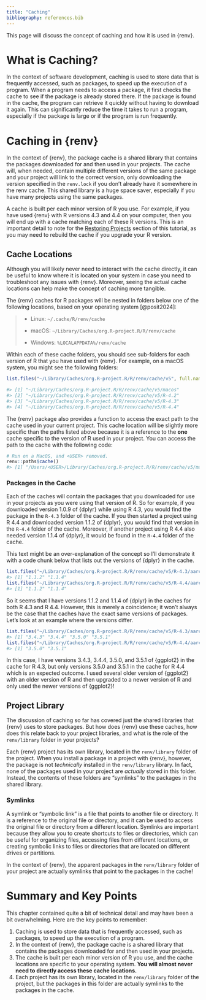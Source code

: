 ```yaml
---
title: "Caching"
bibliography: references.bib
---
```


This page will discuss the concept of caching and how it is used in {renv}.

<!-- -   briefly describe caching and the fact that there are shared libraries -->

<!-- -   discuss how {renv} uses caching -->

<!--     -   shared {renv} library for packages on local system -->

<!--     -   installation of packages, and checks for packages first in the shared library -->

<!--     -   "symlinks" to the shared library in `renv/library` -->

# What is Caching?

In the context of software development, caching is used to store data that is frequently accessed, such as packages, to speed up the execution of a program. When a program needs to access a package, it first checks the cache to see if the package is already stored there. If the package is found in the cache, the program can retrieve it quickly without having to download it again. This can significantly reduce the time it takes to run a program, especially if the package is large or if the program is run frequently.

# Caching in {renv}

In the context of {renv}, the package cache is a shared library that contains the packages downloaded for and then used in your projects. The cache will, when needed, contain multiple different versions of the same package and your project will link to the correct version, only downloading the version specified in the `renv.lock` if you don't already have it somewhere in the renv cache. This shared library is a huge space saver, especially if you have many projects using the same packages.

A cache is built per each minor version of R you use. For example, if you have used {renv} with R versions 4.3 and 4.4 on your computer, then you will end up with a cache matching each of these R versions. This is an important detail to note for the [Restoring Projects](restoring_a_project.html) section of this tutorial, as you may need to rebuild the cache if you upgrade your R version.

## Cache Locations

Although you will likely never need to interact with the cache directly, it can be useful to know where it is located on your system in case you need to troubleshoot any issues with {renv}. Moreover, seeing the actual cache locations can help make the concept of caching more tangible.

The {renv} caches for R packages will be nested in folders below one of the following locations, based on your operating system [@posit2024]:

> -   Linux: `~/.cache/R/renv/cache`
>
> -   macOS: `~/Library/Caches/org.R-project.R/R/renv/cache`
>
> -   Windows: `%LOCALAPPDATA%/renv/cache`

Within each of these cache folders, you should see sub-folders for each version of R that you have used with {renv}. For example, on a macOS system, you might see the following folders:

``` r
list.files("~/Library/Caches/org.R-project.R/R/renv/cache/v5", full.names = T)

#> [1] "~/Library/Caches/org.R-project.R/R/renv/cache/v5/macos"
#> [2] "~/Library/Caches/org.R-project.R/R/renv/cache/v5/R-4.2"
#> [3] "~/Library/Caches/org.R-project.R/R/renv/cache/v5/R-4.3"
#> [4] "~/Library/Caches/org.R-project.R/R/renv/cache/v5/R-4.4"
```

The {renv} package also provides a function to access the exact path to the cache used in your current project. This cache location will be slightly more specific than the paths listed above because it is a reference to the **one** cache specific to the version of R used in your project. You can access the path to the cache with the following code:

``` r
# Run on a MacOS, and <USER> removed. 
renv::paths$cache()
#> [1] "/Users/<USER>/Library/Caches/org.R-project.R/R/renv/cache/v5/macos/R-4.4/aarch64-apple-darwin20"
```

### Packages in the Cache

Each of the caches will contain the packages that you downloaded for use in your projects as you were using that version of R. So for example, if you downloaded version 1.0.9 of {dplyr} while using R 4.3, you would find the package in the `R-4.3` folder of the cache. If you then started a project using R 4.4 and downloaded version 1.1.2 of {dplyr}, you would find that version in the `R-4.4` folder of the cache. Moreover, if another project using R 4.4 also needed version 1.1.4 of {dplyr}, it would be found in the `R-4.4` folder of the cache.

This text might be an over-explanation of the concept so I'll demonstrate it with a code chunk below that lists out the versions of {dplyr} in the cache.

``` r
list.files("~/Library/Caches/org.R-project.R/R/renv/cache/v5/R-4.3/aarch64-apple-darwin20/dplyr")
#> [1] "1.1.2" "1.1.4"
list.files("~/Library/Caches/org.R-project.R/R/renv/cache/v5/R-4.4/aarch64-apple-darwin20/dplyr")
#> [1] "1.1.2" "1.1.4"
```

So it seems that I have versions 1.1.2 and 1.1.4 of {dplyr} in the caches for both R 4.3 and R 4.4. However, this is merely a coincidence; it won't always be the case that the caches have the exact same versions of packages. Let's look at an example where the versions differ.

``` r
list.files("~/Library/Caches/org.R-project.R/R/renv/cache/v5/R-4.3/aarch64-apple-darwin20/ggplot2")
#> [1] "3.4.3" "3.4.4" "3.5.0" "3.5.1"
list.files("~/Library/Caches/org.R-project.R/R/renv/cache/v5/R-4.4/aarch64-apple-darwin20/ggplot2")
#> [1] "3.5.0" "3.5.1"
```

In this case, I have versions 3.4.3, 3.4.4, 3.5.0, and 3.5.1 of {ggplot2} in the cache for R 4.3, but only versions 3.5.0 and 3.5.1 in the cache for R 4.4 which is an expected outcome. I used several older version of {ggplot2} with an older version of R and then upgraded to a newer version of R and only used the newer versions of {ggplot2}!

## Project Library

The discussion of caching so far has covered just the shared libraries that {renv} uses to store packages. But how does {renv} use these caches, how does this relate back to your project libraries, and what is the role of the `renv/library` folder in your projects?

Each {renv} project has its own library, located in the `renv/library` folder of the project. When you install a package in a project with {renv}, however, the package is not *technically* installed in the `renv/library` library. In fact, none of the packages used in your project are *actually* stored in this folder. Instead, the contents of these folders are "symlinks" to the packages in the shared library.

### Symlinks

A symlink or "symbolic link" is a file that points to another file or directory. It is a reference to the original file or directory, and it can be used to access the original file or directory from a different location. Symlinks are important because they allow you to create shortcuts to files or directories, which can be useful for organizing files, accessing files from different locations, or creating symbolic links to files or directories that are located on different drives or partitions.

In the context of {renv}, the apparent packages in the `renv/library` folder of your project are actually symlinks that point to the packages in the cache!

# Summary and Key Points

This chapter contained quite a bit of technical detail and may have been a bit overwhelming. Here are the key points to remember:

1.  Caching is used to store data that is frequently accessed, such as packages, to speed up the execution of a program.
2.  In the context of {renv}, the package cache is a shared library that contains the packages downloaded for and then used in your projects.
3.  The cache is built per each minor version of R you use, and the cache locations are specific to your operating system. **You will almost never need to directly access these cache locations.**
4.  Each project has its own library, located in the `renv/library` folder of the project, but the packages in this folder are actually symlinks to the packages in the cache.
